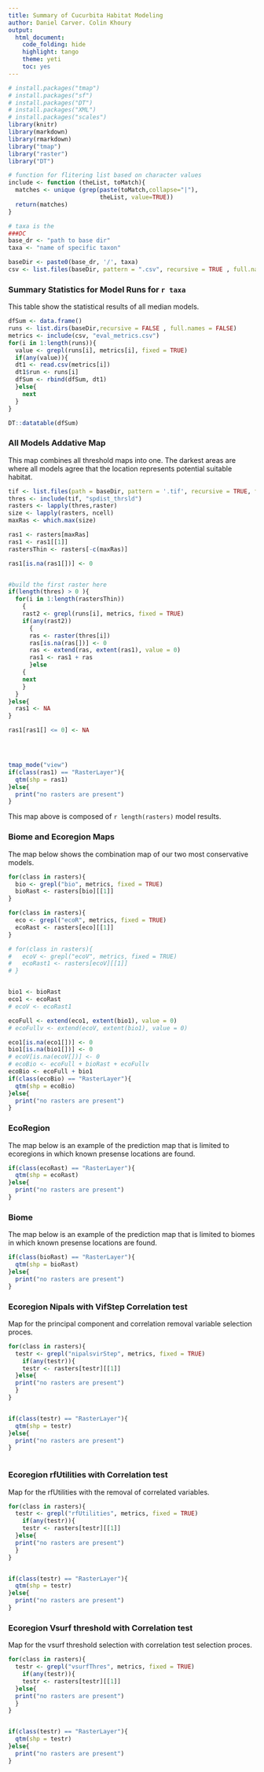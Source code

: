 ```yaml
---
title: Summary of Cucurbita Habitat Modeling
author: Daniel Carver. Colin Khoury
output:
  html_document:
    code_folding: hide
    highlight: tango
    theme: yeti
    toc: yes
---
```



```r
# install.packages("tmap")
# install.packages("sf")
# install.packages("DT")
# install.packages("XML")
# install.packages("scales")
library(knitr)
library(markdown)
library(rmarkdown)
library("tmap")
library("raster")
library("DT")

```

```r
# function for flitering list based on character values
include <- function (theList, toMatch){
  matches <- unique (grep(paste(toMatch,collapse="|"),
                          theList, value=TRUE))
  return(matches)
}
```

```r
# taxa is the
###DC
base_dr <- "path to base dir"
taxa <- "name of specific taxon"

baseDir <- paste0(base_dr, '/', taxa)
csv <- list.files(baseDir, pattern = ".csv", recursive = TRUE , full.names = TRUE)
```


### Summary Statistics for Model Runs for `r taxa`

This table show the statistical results of all median models.
```r

dfSum <- data.frame()
runs <- list.dirs(baseDir,recursive = FALSE , full.names = FALSE)
metrics <- include(csv, "eval_metrics.csv")
for(i in 1:length(runs)){
  value <- grepl(runs[i], metrics[i], fixed = TRUE)
  if(any(value)){
  dt1 <- read.csv(metrics[i])
  dt1$run <- runs[i]
  dfSum <- rbind(dfSum, dt1)
  }else{
    next
  }
}

DT::datatable(dfSum)
```

### All Models Addative Map
This map combines all threshold maps into one. The darkest areas are where all models agree that the location represents potential suitable habitat.  
```r
tif <- list.files(path = baseDir, pattern = '.tif', recursive = TRUE, full.names = TRUE)
thres <- include(tif, "spdist_thrsld")
rasters <- lapply(thres,raster)
size <- lapply(rasters, ncell)
maxRas <- which.max(size)

ras1 <- rasters[maxRas]
ras1 <- ras1[[1]]
rastersThin <- rasters[-c(maxRas)]

ras1[is.na(ras1[])] <- 0


#build the first raster here
if(length(thres) > 0 ){
  for(i in 1:length(rastersThin))
    {
    rast2 <- grepl(runs[i], metrics, fixed = TRUE)
    if(any(rast2))
      {
      ras <- raster(thres[i])
      ras[is.na(ras[])] <- 0
      ras <- extend(ras, extent(ras1), value = 0)
      ras1 <- ras1 + ras
      }else
    {
    next
    }
  }
}else{
  ras1 <- NA
}

ras1[ras1[] <= 0] <- NA




tmap_mode("view")
if(class(ras1) == "RasterLayer"){
  qtm(shp = ras1)
}else{
  print("no rasters are present")
}
```
This map above is composed of `r length(rasters)` model results.


### Biome and Ecoregion Maps

The map below shows the combination map of our two most conservative models.

```r
for(class in rasters){
  bio <- grepl("bio", metrics, fixed = TRUE)
  bioRast <- rasters[bio][[1]]
}

for(class in rasters){
  eco <- grepl("ecoR", metrics, fixed = TRUE)
  ecoRast <- rasters[eco][[1]]
}

# for(class in rasters){
#   ecoV <- grepl("ecoV", metrics, fixed = TRUE)
#   ecoRast1 <- rasters[ecoV][[1]]
# }


bio1 <- bioRast
eco1 <- ecoRast
# ecoV <- ecoRast1

ecoFull <- extend(eco1, extent(bio1), value = 0)
# ecoFullv <- extend(ecoV, extent(bio1), value = 0)

eco1[is.na(eco1[])] <- 0
bio1[is.na(bio1[])] <- 0
# ecoV[is.na(ecoV[])] <- 0
# ecoBio <- ecoFull + bioRast + ecoFullv
ecoBio <- ecoFull + bio1
if(class(ecoBio) == "RasterLayer"){
  qtm(shp = ecoBio)
}else{
  print("no rasters are present")
}
```




### EcoRegion
The map below is an example of the prediction map that is limited to ecoregions in which known presense locations are found.
```r
if(class(ecoRast) == "RasterLayer"){
  qtm(shp = ecoRast)
}else{
  print("no rasters are present")
}

```


### Biome
The map below is an example of the prediction map that is limited to biomes in which known presense locations are found.

```r
if(class(bioRast) == "RasterLayer"){
  qtm(shp = bioRast)
}else{
  print("no rasters are present")
}
```



### Ecoregion Nipals with VifStep Correlation test
Map for the principal component  and correlation removal variable selection proces.
```r
for(class in rasters){
  testr <- grepl("nipalsvirStep", metrics, fixed = TRUE)
    if(any(testr)){
    testr <- rasters[testr][[1]]
  }else{
  print("no rasters are present")
  }
}


if(class(testr) == "RasterLayer"){
  qtm(shp = testr)
}else{
  print("no rasters are present")
}



```


### Ecoregion rfUtilities with Correlation test
Map for the rfUtilities with the removal of correlated variables.  
```r
for(class in rasters){
  testr <- grepl("rfUtilities", metrics, fixed = TRUE)
    if(any(testr)){
    testr <- rasters[testr][[1]]
  }else{
  print("no rasters are present")
  }
}


if(class(testr) == "RasterLayer"){
  qtm(shp = testr)
}else{
  print("no rasters are present")
}


```


### Ecoregion Vsurf threshold with Correlation test
Map for the vsurf threshold selection with correlation test selection proces.
```r
for(class in rasters){
  testr <- grepl("vsurfThres", metrics, fixed = TRUE)
    if(any(testr)){
    testr <- rasters[testr][[1]]
  }else{
  print("no rasters are present")
  }
}


if(class(testr) == "RasterLayer"){
  qtm(shp = testr)
}else{
  print("no rasters are present")
}



```
